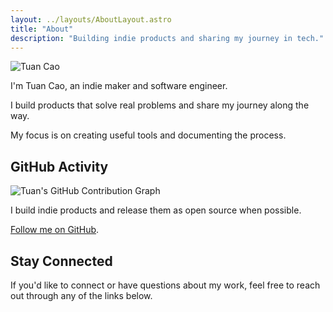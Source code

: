 ```yaml
---
layout: ../layouts/AboutLayout.astro
title: "About"
description: "Building indie products and sharing my journey in tech."
---
```




<div class="flex flex-col md:flex-row gap-8 items-start">
  <div class="w-full md:w-auto md:flex-shrink-0 md:max-w-[281px]">
    <img src="/tuancao-avatar.webp" alt="Tuan Cao" class="w-full h-auto rounded-lg" />
  </div>
  <div class="flex-1 min-w-0">
    <p>I'm Tuan Cao, an indie maker and software engineer.</p>
    <p>I build products that solve real problems and share my journey along the way.</p>
    <p>My focus is on creating useful tools and documenting the process.</p>
  </div>
</div>

## GitHub Activity

<div class="bg-secondary p-0 rounded-lg">
  <img 
    src="https://ghchart.rshah.org/tuanmanhcao" 
    alt="Tuan's GitHub Contribution Graph" 
    class="w-full"
    style="max-width: 100%; height: auto;"
    loading="lazy"
  />
</div>

I build indie products and release them as open source when possible.

[Follow me on GitHub](https://github.com/tuanmanhcao/).

## Stay Connected

If you'd like to connect or have questions about my work, feel free to reach out through any of the links below.